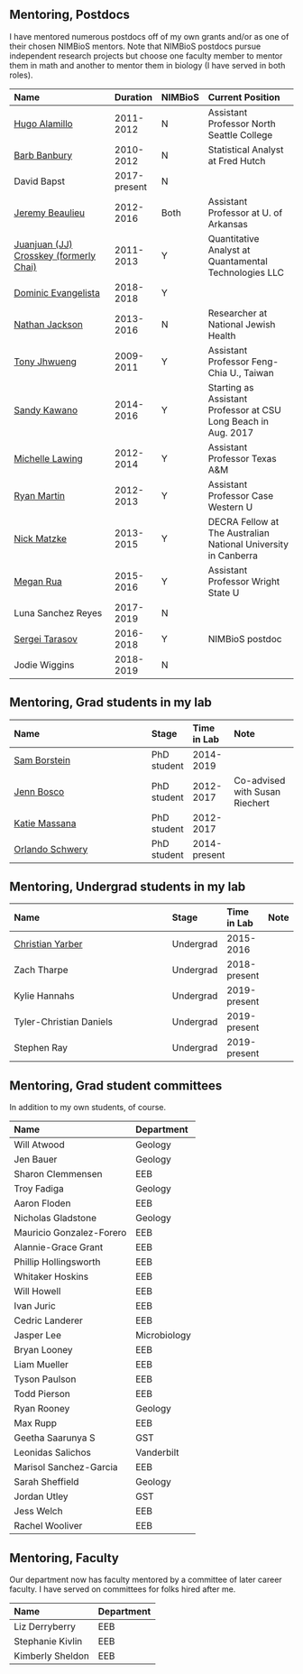 

## Mentoring, Postdocs

I have mentored numerous postdocs off of my own grants and/or as one of their chosen NIMBioS mentors. Note that NIMBioS postdocs pursue independent research projects but choose one faculty member to mentor them in math and another to mentor them in biology (I have served in both roles).


|Name                                                                             |Duration     |NIMBioS |Current Position                                                |
|:--------------------------------------------------------------------------------|:------------|:-------|:---------------------------------------------------------------|
|[Hugo Alamillo](https://people.northseattle.edu/users/halamillo)                 |2011-2012    |N       |Assistant Professor North Seattle College                       |
|[Barb Banbury](https://www.linkedin.com/in/bbanbury)                             |2010-2012    |N       |Statistical Analyst at Fred Hutch                               |
|David Bapst                                                                      |2017-present |N       |                                                                |
|[Jeremy Beaulieu](http://www.jeremybeaulieu.org/)                                |2012-2016    |Both    |Assistant Professor at U. of Arkansas                           |
|[Juanjuan (JJ) Crosskey (formerly Chai)](https://www.linkedin.com/in/jjcrosskey) |2011-2013    |Y       |Quantitative Analyst at Quantamental Technologies LLC           |
|[Dominic Evangelista](https://www.roachbrain.com)                                |2018-2018    |Y       |                                                                |
|[Nathan Jackson](http://nathandjackson.com/)                                     |2013-2016    |N       |Researcher at National Jewish Health                            |
|[Tony Jhwueng](http://www.tonyjhwueng.info/)                                     |2009-2011    |Y       |Assistant Professor Feng-Chia U., Taiwan                        |
|[Sandy Kawano](http://sandykawano.weebly.com/)                                   |2014-2016    |Y       |Starting as Assistant Professor at  CSU Long Beach in Aug. 2017 |
|[Michelle Lawing](http://people.tamu.edu/~alawing/)                              |2012-2014    |Y       |Assistant Professor Texas A&M                                   |
|[Ryan Martin](http://www.martinevolutionaryecologylab.com)                       |2012-2013    |Y       |Assistant Professor Case Western U                              |
|[Nick Matzke](http://nickmatzke.weebly.com)                                      |2013-2015    |Y       |DECRA Fellow at The Australian National University in Canberra  |
|[Megan Rua](https://meganrua.wordpress.com)                                      |2015-2016    |Y       |Assistant Professor Wright State U                              |
|Luna Sanchez Reyes                                                               |2017-2019    |N       |                                                                |
|[Sergei Tarasov](https://sites.google.com/site/starasovresearch/)                |2016-2018    |Y       |NIMBioS postdoc                                                 |
|Jodie Wiggins                                                                    |2018-2019    |N       |                                                                |


## Mentoring, Grad students in my lab




|Name                                                                 |Stage       |Time in Lab  |Note                           |
|:--------------------------------------------------------------------|:-----------|:------------|:------------------------------|
|[Sam Borstein](https://fish4thought.wordpress.com/)                  |PhD student |2014-2019    |                               |
|[Jenn Bosco](https://sites.google.com/site/jenniferboscoinfo/home)   |PhD student |2012-2017    |Co-advised with Susan Riechert |
|[Katie Massana](https://sites.google.com/site/kathrynamassana/home)  |PhD student |2012-2017    |                               |
|[Orlando Schwery](https://sites.google.com/site/orlandoschwery/home) |PhD student |2014-present |                               |


## Mentoring, Undergrad students in my lab




|Name                                                                      |Stage     |Time in Lab |Note |
|:-------------------------------------------------------------------------|:---------|:-----------|:----|
|[Christian Yarber](https://www.researchgate.net/profile/Christian_Yarber) |Undergrad |2015-2016   |     |
| Zach Tharpe | Undergrad | 2018-present |     |
| Kylie Hannahs | Undergrad | 2019-present |     |
| Tyler-Christian Daniels | Undergrad | 2019-present |     |
| Stephen Ray| Undergrad | 2019-present |     |

## Mentoring, Grad student committees

In addition to my own students, of course.


|Name                     |Department   |
|:------------------------|:------------|
|Will Atwood              |Geology      |
|Jen Bauer                |Geology      |
|Sharon Clemmensen        |EEB          |
|Troy Fadiga              |Geology      |
|Aaron Floden             |EEB          |
|Nicholas Gladstone       |Geology      |
|Mauricio Gonzalez-Forero |EEB          |
|Alannie-Grace Grant      |EEB          |
|Phillip Hollingsworth    |EEB          |
|Whitaker Hoskins         |EEB          |
|Will Howell              |EEB          |
|Ivan Juric               |EEB          |
|Cedric Landerer          |EEB          |
|Jasper Lee               |Microbiology |
|Bryan Looney             |EEB          |
|Liam Mueller             |EEB          |
|Tyson Paulson            |EEB          |
|Todd Pierson             |EEB          |
|Ryan Rooney              |Geology      |
|Max Rupp                 |EEB          |
|Geetha Saarunya S        |GST          |
|Leonidas Salichos        |Vanderbilt   |
|Marisol Sanchez-Garcia   |EEB          |
|Sarah Sheffield          |Geology      |
|Jordan Utley             |GST          |
|Jess Welch               |EEB          |
|Rachel Wooliver          |EEB          |


## Mentoring, Faculty

Our department now has faculty mentored by a committee of later career faculty. I have served on committees for folks hired after me.


|Name             |Department |
|:----------------|:----------|
|Liz Derryberry   |EEB        |
|Stephanie Kivlin |EEB        |
|Kimberly Sheldon |EEB        |
